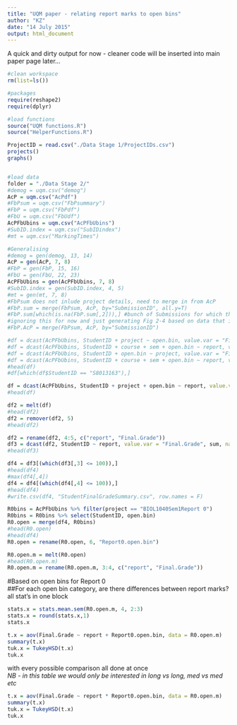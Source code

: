 ```yaml
---
title: "UQM paper - relating report marks to open bins"
author: "KZ"
date: "14 July 2015"
output: html_document
---
```


A quick and dirty output for now - cleaner code will be inserted into main paper page later...  


```r
#clean workspace
rm(list=ls())

#packages
require(reshape2)
require(dplyr)

#load functions
source("UQM functions.R")
source("HelperFunctions.R")

ProjectID = read.csv("./Data Stage 1/ProjectIDs.csv")
projects()
graphs()


#load data
folder = "./Data Stage 2/"
#demog = uqm.csv("demog")
AcP = uqm.csv("AcPdf")
#FbPsum = uqm.csv("FbPsummary")
#FbP = uqm.csv("FbPdf")
#FbU = uqm.csv("FbUdf")
AcPFbUbins = uqm.csv("AcPFbUbins")
#SubID.index = uqm.csv("SubIDindex")
#mt = uqm.csv("MarkingTimes")

#Generalising
#demog = gen(demog, 13, 14)
AcP = gen(AcP, 7, 8)
#FbP = gen(FbP, 15, 16)
#FbU = gen(FbU, 22, 23)
AcPFbUbins = gen(AcPFbUbins, 7, 8)
#SubID.index = gen(SubID.index, 4, 5)
#mt = gen(mt, 7, 8)
#FbPsum does not inlude project details, need to merge in from AcP
#FbP.sum = merge(FbPsum, AcP, by="SubmissionID", all.y=T)
#FbP.sum[which(is.na(FbP.sum[,2])),] #bunch of Submissions for which there are marks but no meta-data on Fb provision - possible error in generating FbPsummary?
#ignoring this for now and just generating Fig 2-4 based on data that is in FbPsummary.csv
#FbP.AcP = merge(FbPsum, AcP, by="SubmissionID")

```



```r

#df = dcast(AcPFbUbins, StudentID + project ~ open.bin, value.var = "Final.Grade")
#df = dcast(AcPFbUbins, StudentID + course + sem + open.bin ~ report, value.var = "Final.Grade")
#df = dcast(AcPFbUbins, StudentID + open.bin ~ project, value.var = "Final.Grade")
#df = dcast(AcPFbUbins, StudentID + course + sem + open.bin ~ report, value.var = "Final.Grade")
#head(df)
#df[which(df$StudentID == "S8013163"),]

df = dcast(AcPFbUbins, StudentID + project + open.bin ~ report, value.var = "Final.Grade")
#head(df)

df2 = melt(df)
#head(df2)
df2 = remover(df2, 5)
#head(df2)

df2 = rename(df2, 4:5, c("report", "Final.Grade"))
df3 = dcast(df2, StudentID ~ report, value.var = "Final.Grade", sum, na.rm=T)
#head(df3)

df4 = df3[(which(df3[,3] <= 100)),]
#head(df4)
#max(df4[,4])
df4 = df4[(which(df4[,4] <= 100)),]
#head(df4)
#write.csv(df4, "StudentFinalGradeSummary.csv", row.names = F)

R0bins = AcPFbUbins %>% filter(project == "BIOL1040Sem1Report 0")
R0bins = R0bins %>% select(StudentID, open.bin)
R0.open = merge(df4, R0bins)
#head(R0.open)
#head(df4)
R0.open = rename(R0.open, 6, "Report0.open.bin")

R0.open.m = melt(R0.open)
#head(R0.open.m)
R0.open.m = rename(R0.open.m, 3:4, c("report", "Final.Grade"))
```

#Based on open bins for Report 0  
##For each open bin category, are there differences between report marks?  
all stat's in one block   
```r

stats.x = stats.mean.sem(R0.open.m, 4, 2:3)
stats.x = round(stats.x,1)
stats.x

t.x = aov(Final.Grade ~ report + Report0.open.bin, data = R0.open.m)
summary(t.x)
tuk.x = TukeyHSD(t.x)
tuk.x
```

with every possible comparison all done at once  
*NB - in this table we would only be interested in long vs long, med vs med etc*  
```r
t.x = aov(Final.Grade ~ report * Report0.open.bin, data = R0.open.m)
summary(t.x)
tuk.x = TukeyHSD(t.x)
tuk.x
```
